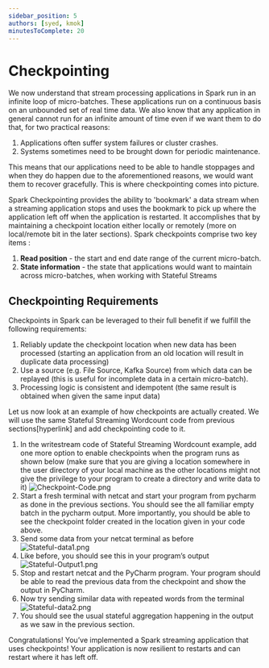```yaml
---
sidebar_position: 5
authors: [syed, kmok]
minutesToComplete: 20
---
```


# Checkpointing

We now understand that stream processing applications in Spark run in an infinite loop of micro-batches. These applications run on a continuous basis on an unbounded set of real time data. We also know that any application in general cannot run for an infinite amount of time even if we want them to do that, for two practical reasons:

1. Applications often suffer system failures or cluster crashes.
2. Systems sometimes need to be brought down for periodic maintenance.

This means that our applications need to be able to handle stoppages and when they do happen due to the aforementioned reasons, we would want them to recover gracefully. This is where checkpointing comes into picture.

Spark Checkpointing provides the ability to 'bookmark' a data stream when a streaming application stops and uses the bookmark to pick up where the application left off when the application is restarted. It accomplishes that by maintaining a checkpoint location either locally or remotely (more on local/remote bit in the later sections). Spark checkpoints comprise two key items :

1. **Read position** - the start and end date range of the current micro-batch.
2. **State information** - the state that applications would want to maintain across micro-batches, when working with Stateful Streams

## Checkpointing Requirements

Checkpoints in Spark can be leveraged to their full benefit if we fulfill the following requirements:

1. Reliably update the checkpoint location when new data has been processed (starting an application from an old location will result in duplicate data processing)
2. Use a source (e.g. File Source, Kafka Source) from which data can be replayed (this is useful for incomplete data in a certain micro-batch).
3. Processing logic is consistent and idempotent (the same result is obtained when given the same input data)

Let us now look at an example of how checkpoints are actually created. We will use the same Stateful Streaming Wordcount code from previous sections[hyperlink] and add checkpointing code to it.

1. In the writestream code of Stateful Streaming Wordcount example, add one more option to enable checkpoints when the program runs as shown below (make sure that you are giving a location somewhere in the user directory of your local machine as the other locations might not give the privilege to your program to create a directory and write data to it)
   ![Checkpoint-Code.png](./assets/Checkpoint-Code.png)
2. Start a fresh terminal with netcat and start your program from pycharm as done in the previous sections. You should see the all familiar empty batch in the pycharm output. More importantly, you should be able to see the checkpoint folder created in the location given in your code above.
3. Send some data from your netcat terminal as before
   ![Stateful-data1.png](./assets/Stateful-data1.png)
4. Like before, you should see this in your program’s output
   ![Stateful-Output1.png](./assets/Stateful-Output1.png)
5. Stop and restart netcat and the PyCharm program. Your program should be able to read the previous data from the checkpoint and show the output in PyCharm.
6. Now try sending similar data with repeated words from the terminal
   ![Stateful-data2.png](./assets/Stateful-data2.png)
7. You should see the usual stateful aggregation happening in the output as we saw in the previous section.

Congratulations! You’ve implemented a Spark streaming application that uses checkpoints! Your application is now resilient to restarts and can restart where it has left off.
